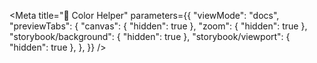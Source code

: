 
<Meta
    title="🎨 Color Helper" 
    parameters={{
        "viewMode": "docs",
        "previewTabs": {
            "canvas": { "hidden": true },
            "zoom": { "hidden": true },
            "storybook/background": { "hidden": true },
            "storybook/viewport": { "hidden": true },
        },
    }}
/>

<div style={{ "margin": "0 auto", "maxWidth": 1000 }}>
    <ColorHelper />
</div>
